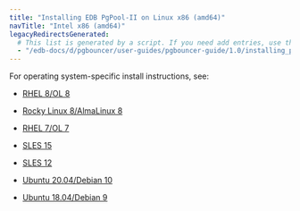 ```yaml
---
title: "Installing EDB PgPool-II on Linux x86 (amd64)"
navTitle: "Intel x86 (amd64)"
legacyRedirectsGenerated:
  # This list is generated by a script. If you need add entries, use the `legacyRedirects` key.
  - "/edb-docs/d/pgbouncer/user-guides/pgbouncer-guide/1.0/installing_pgbouncer_on_a_debian_or_ubuntu_host.html" 
---
```


For operating system-specific install instructions, see:

  - [RHEL 8/OL 8](01_pgpool_rhel8_x86)

  - [Rocky Linux 8/AlmaLinux 8](02_pgpool_other_linux8_x86)
  - [RHEL 7/OL 7](03_pgpool_rhel7_x86)
  - [SLES 15](05_pgpool_sles15_x86)
  - [SLES 12](06_pgpool_sles12_x86)
  - [Ubuntu 20.04/Debian 10](07_pgpool_ubuntu20_deb10_x86)
  - [Ubuntu 18.04/Debian 9](08_pgpool_ubuntu18_deb9_x86)
